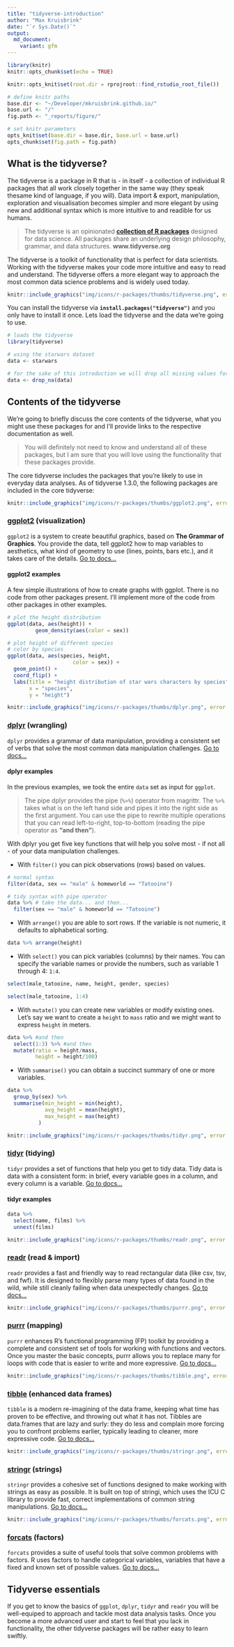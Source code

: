 ```yaml
---
title: "tidyverse-introduction"
author: "Max Kruisbrink"
date: "`r Sys.Date()`"
output: 
  md_document:
    variant: gfm
---
```


```r
library(knitr)
knitr::opts_chunk$set(echo = TRUE)

knitr::opts_knit$set(root.dir = rprojroot::find_rstudio_root_file())

# define knitr paths
base.dir <- "~/Developer/mkruisbrink.github.io/"
base.url <- "/"
fig.path <- "_reports/figure/"

# set knitr parameters
opts_knit$set(base.dir = base.dir, base.url = base.url)
opts_chunk$set(fig.path = fig.path) 
```

## What is the tidyverse?

The tidyverse is a package in R that is - in itself - a collection of individual R packages that all work closely together in the same way (they speak thesame kind of language, if you will). Data import & export, manipulation, exploration and visualisation becomes simpler and more elegant by using new and additional syntax which is more intuitive to and readible for us humans.

>
The tidyverse is an opinionated **[collection of R packages](https://www.tidyverse.org/packages)** designed for data science. All packages share an underlying design philosophy, grammar, and data structures. __www.tidyverse.org__

The tidyverse is a toolkit of functionality that is perfect for data scientists. Working with the tidyverse makes your code more intuitive and easy to read and understand. The tidyverse offers a more elegant way to approach the most common data science problems and is widely used today.

```r
knitr::include_graphics("img/icons/r-packages/thumbs/tidyverse.png", error = FALSE)
```

You can install the tidyverse via **`install.packages("tidyverse")`** and you only have to install it once. Lets load the tidyverse and the data we're going to use.

```r
# loads the tidyverse
library(tidyverse)

# using the starwars dataset
data <- starwars

# for the sake of this introduction we will drop all missing values for now
data <- drop_na(data)
```


## Contents of the tidyverse

We’re going to briefly discuss the core contents of the tidyverse, what you might use these packages for and I’ll provide links to the respective documentation as well. 

>
You will definitely not need to know and understand all of these packages, but I am sure that you will love using the functionality that these packages provide. 

The core tidyverse includes the packages that you’re likely to use in everyday data analyses. As of tidyverse 1.3.0, the following packages are included in the core tidyverse:

```r
knitr::include_graphics("img/icons/r-packages/thumbs/ggplot2.png", error = FALSE)
```


### [ggplot2](https://ggplot2.tidyverse.org/) (visualization)

`ggplot2` is a system to create beautiful graphics, based on __The Grammar of Graphics__. You provide the data, tell ggplot2 how to map variables to aesthetics, what kind of geometry to use (lines, points, bars etc.), and it takes care of the details. [Go to docs...](https://ggplot2.tidyverse.org/)

#### ggplot2 examples

A few simple illustrations of how to create graphs with ggplot. There is no code from other packages present. I'll implement more of the code from other packages in other examples.

```r

# plot the height distribution 
ggplot(data, aes(height)) + 
         geom_density(aes(color = sex))

# plot height of different species
# color by species
ggplot(data, aes(species, height, 
                     color = sex)) + 
  geom_point() +
  coord_flip() +
  labs(title = "height distribution of star wars characters by species",
       x = "species",
       y = "height")
```

```r
knitr::include_graphics("img/icons/r-packages/thumbs/dplyr.png", error = FALSE)
```

### [dplyr](https://dplyr.tidyverse.org/) (wrangling)

`dplyr` provides a grammar of data manipulation, providing a consistent set of verbs that solve the most common data manipulation challenges. [Go to docs...](https://dplyr.tidyverse.org/)

#### dplyr examples

In the previous examples, we took the entire `data` set as input for `ggplot`. 

>
The pipe
dplyr provides the pipe (`%>%`) operator from magrittr. The `%>%` takes what is on the left hand side and pipes it into the right side as the first argument. You can use the pipe to rewrite multiple operations that you can read left-to-right, top-to-bottom (reading the pipe operator as __“and then”__).

With dplyr you get five key functions that will help you solve most - if not all - of your data manipulation challenges. 

* With `filter()` you can pick observations (rows) based on values.

```r
# normal syntax
filter(data, sex == "male" & homeworld == "Tatooine") 

# tidy syntax with pipe operator
data %>% # take the data... and then...
  filter(sex == "male" & homeworld == "Tatooine")
```

* With `arrange()` you are able to sort rows. If the variable is not numeric, it defaults to alphabetical sorting.

```r
data %>% arrange(height) 
```


* With `select()` you can pick variables (columns) by their names. You can specify the variable names or provide the numbers, such as variable 1 through 4: `1:4`.

```r
select(male_tatooine, name, height, gender, species)
```

```r
select(male_tatooine, 1:4)
```

* With `mutate()` you can create new variables or modify existing ones. Let's say we want to create a `height` to `mass` ratio and we might want to express `height` in meters.

```r
data %>% #and then
  select(1:3) %>% #and then
  mutate(ratio = height/mass,
         height = height/100)
```

* With `summarise()` you can obtain a succinct summary of one or more variables. 

```r
data %>% 
  group_by(sex) %>% 
  summarise(min_height = min(height),
            avg_height = mean(height),
            max_height = max(height)
          )
```



```r
knitr::include_graphics("img/icons/r-packages/thumbs/tidyr.png", error = FALSE)
```

### [tidyr](https://tidyr.tidyverse.org/) (tidying)

`tidyr` provides a set of functions that help you get to tidy data. Tidy data is data with a consistent form: in brief, every variable goes in a column, and every column is a variable. [Go to docs...](https://tidyr.tidyverse.org/)

#### tidyr examples

```r
data %>% 
  select(name, films) %>%
  unnest(films) 
```


```r
knitr::include_graphics("img/icons/r-packages/thumbs/readr.png", error = FALSE)
```

### [readr](https://readr.tidyverse.org/) (read & import)

`readr` provides a fast and friendly way to read rectangular data (like csv, tsv, and fwf). It is designed to flexibly parse many types of data found in the wild, while still cleanly failing when data unexpectedly changes. [Go to docs...](https://readr.tidyverse.org/)

```r
knitr::include_graphics("img/icons/r-packages/thumbs/purrr.png", error = FALSE)
```

### [purrr](https://purrr.tidyverse.org/) (mapping)

`purrr` enhances R’s functional programming (FP) toolkit by providing a complete and consistent set of tools for working with functions and vectors. Once you master the basic concepts, purrr allows you to replace many for loops with code that is easier to write and more expressive. [Go to docs...](https://purrr.tidyverse.org/)

```r
knitr::include_graphics("img/icons/r-packages/thumbs/tibble.png", error = FALSE)
```

### [tibble](https://tibble.tidyverse.org/) (enhanced data frames)

`tibble` is a modern re-imagining of the data frame, keeping what time has proven to be effective, and throwing out what it has not. Tibbles are data.frames that are lazy and surly: they do less and complain more forcing you to confront problems earlier, typically leading to cleaner, more expressive code. [Go to docs...](https://tibble.tidyverse.org/)

```r
knitr::include_graphics("img/icons/r-packages/thumbs/stringr.png", error = FALSE)
```

### [stringr](https://stringr.tidyverse.org/) (strings)

`stringr` provides a cohesive set of functions designed to make working with strings as easy as possible. It is built on top of stringi, which uses the ICU C library to provide fast, correct implementations of common string manipulations. [Go to docs...](https://stringr.tidyverse.org/)

```r
knitr::include_graphics("img/icons/r-packages/thumbs/forcats.png", error = FALSE)
```

### [forcats](https://forcats.tidyverse.org/) (factors)

`forcats` provides a suite of useful tools that solve common problems with factors. R uses factors to handle categorical variables, variables that have a fixed and known set of possible values. [Go to docs...](https://forcats.tidyverse.org/)

## Tidyverse essentials

If you get to know the basics of `ggplot`, `dplyr`, `tidyr` and `readr` you will be well-equiped to approach and tackle most data analysis tasks. Once you become a more advanced user and start to feel that you lack in functionality, the other tidyverse packages will be rather easy to learn swiftly.
